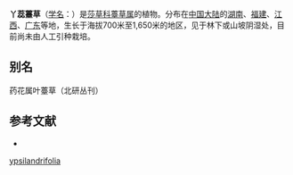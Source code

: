 {{Speciesbox
| name = 丫蕊薹草
| status = 
| status_system = 
| image =
| genus = Carex
| species = ypsilandraefolia
| authority = Wang et Tang
}}

'''丫蕊薹草'''（[[学名|学名]]：{{lang|la|''Carex ypsilandraefolia''}}）是[[莎草科|莎草科]][[薹草属|薹草属]]的植物。分布在[[中国大陆|中国大陆]]的[[湖南|湖南]]、[[福建|福建]]、[[江西|江西]]、[[广东|广东]]等地，生长于海拔700米至1,650米的地区，见于林下或山坡阴湿处，目前尚未由人工引种栽培。

== 别名 ==
药花属叶薹草（北研丛刊）

== 参考文献 ==
<div class="references-small">
* {{cite web| url =http://www.bioinfo.cn/db05/KmzwSpecies.php?action=view&id=24929| title =丫蕊薹草| work =《中国高等植物数据库全库》| publisher =中国科学院微生物研究所| author =昆明植物研究所| accessdate =2009-02-25| deadurl =yes| archiveurl =https://web.archive.org/web/20160305005312/http://www.bioinfo.cn/db05/KmzwSpecies.php?action=view&id=24929| archivedate =2016-03-05}}
</div>
{{Taxonbar|from=Q2938700}}

{{DEFAULTSORT:Carex ypsilandrifolia}}
[[Category:薹草属|ypsilandrifolia]]


{{Carex-stub}}